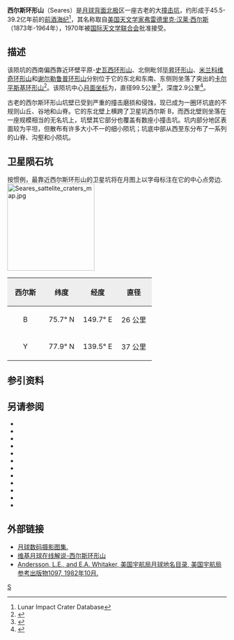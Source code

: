 {{lunar crater data|
 image =Normal seares-clem1.jpg|240px|
 caption =[[克莱门汀号|克莱门汀号]]探测器拍摄的图像|
 latitude=73.74|
 N_or_S=N|
 longitude=147.23|
 E_or_W=E|
 diameter=99.5公里|
 depth=2.9公里|
 colong=220|
 eponym=[[弗雷德里克·汉莱·希尔雷斯|弗雷德里克·汉·西尔斯]]}}
'''西尔斯环形山'''（Seares）是[[月球背面|月球背面]][[月球北极|北极]]区一座古老的大[[撞击坑|撞击坑]]，约形成于45.5-39.2亿年前的[[前酒海纪|前酒海纪]]<ref name="LICD">Lunar Impact Crater Database</ref>，其名称取自[[美国|美国]][[天文学家|天文学家]][[弗雷德里克·汉莱·希尔雷斯|弗雷德里克·汉莱·西尔斯]]（1873年-1964年），1970年被[[国际天文学联合会|国际天文学联合会]]批准接受。

==描述== 
该陨坑的西南偏西靠近环壁平原-[[史瓦西环形山|史瓦西环形山]]、北侧毗邻[[毕昇环形山|毕昇环形山]]、[[米兰科维奇环形山|米兰科维奇环形山]]和[[谢尔勒鲁普环形山|谢尔勒鲁普环形山]]分别位于它的东北和东南、东侧则坐落了突出的[[卡尔平斯基环形山|卡尔平斯基环形山]]<ref>{{Cite web |url=http://planetarynames.wr.usgs.gov/images/Lunar/lac_7_wac.pdf |title=Crater Seares on LAC-7 map. |access-date=2016-11-19 |archive-date=2016-12-13 |archive-url=https://web.archive.org/web/20161213002554/https://planetarynames.wr.usgs.gov/images/Lunar/lac_7_wac.pdf |dead-url=no }}</ref>。该陨坑中心[[月面坐标|月面坐标]]为{{Coord|73.74|N|147.23|E|globe:Moon|nogoogle=1|noosm=1}}，直径99.5公里<ref name="IAU">{{Cite web |url=http://planetarynames.wr.usgs.gov/Feature/5398 |title=Directory of the International Astronomical Union |access-date=2016-11-19 |archive-date=2020-11-27 |archive-url=https://web.archive.org/web/20201127015135/http://planetarynames.wr.usgs.gov/Feature/5398 |dead-url=no }}</ref>，深度2.9公里<ref>{{Cite web |url=http://fisherka.csolutionshosting.net/astronote/plan/craterdepth/html/CraterDepthFeatureNameWestfall.html |title=John E. Westfall's Atlas of the Lunar Terminator, Cambridge Univ. Press （2000） |accessdate=2016-11-19 |archive-date=2014-12-18 |archive-url=https://archive.today/20141218234310/http://fisherka.csolutionshosting.net/astronote/plan/craterdepth/html/CraterDepthFeatureNameWestfall.html |dead-url=no }}</ref>。

古老的西尔斯环形山坑壁已受到严重的撞击磨损和侵蚀，现已成为一圈环坑底的不规则山丘、谷地和山脊。它的东北壁上横跨了卫星坑西尔斯 B，而西北壁则坐落在一座规模相当的无名坑上，坑壁其它部分也覆盖有数座小撞击坑。坑内部分地区表面较为平坦，但散布有许多大小不一的细小陨坑；坑底中部从西至东分布了一系列的山脊、沟壑和小陨坑。

==卫星陨石坑==
按惯例，最靠近西尔斯环形山的卫星坑将在月图上以字母标注在它的中心点旁边.
[[Image:Seares_sattelite_craters_map.jpg|200px]]

{| class="wikitable"
!width="25%" style="background:#eeeeee;" |西尔斯 
!width="25%" style="background:#eeeeee;" |纬度
!width="25%" style="background:#eeeeee;" |经度
!width="25%" style="background:#eeeeee;" |直径
|-
|align="center"|B
|align="center"|75.7° N
|align="center"|149.7° E
|align="center"|26 公里
|-
|align="center"|Y
|align="center"|77.9° N
|align="center"|139.5° E
|align="center"|37 公里
|}{{clear}}
==参引资料==
{{Reflist}}

==另请参阅==
{{refbegin}}
* {{cite book
  | last1 = Andersson
  | first1 = L. E.
  | last2 = Whitaker
  | first2 = E. A.
  | authorlink2 = Ewen Whitaker
  | date = 1982
  | title = [[NASA|NASA]] Catalogue of Lunar Nomenclature
  | publisher = NASA RP-1097
  | ref = harv
  }}
* {{cite web
  | last = Blue
  | first = Jennifer
  | date = July 25, 2007
  | title = Gazetteer of Planetary Nomenclature
  | publisher = [[United_States_Geological_Survey|USGS]]
  | url = http://planetarynames.wr.usgs.gov/
  | accessdate = 2007-08-05
  | ref = harv
  | archive-date = 2015-05-26
  | archive-url = https://web.archive.org/web/20150526164842/http://planetarynames.wr.usgs.gov/
  | dead-url = no
  }}
* {{cite book
  | last1 = Bussey
  | first1 = B.
  | authorlink1 = Ben Bussey
  | last2 = Spudis
  | first2 = P.
  | authorlink2 = Paul Spudis
  | date = 2004
  | title = The Clementine Atlas of the Moon
  | publisher = Cambridge University Press
  | location = New York
  | isbn = 978-0-521-81528-4
  | ref = harv
  }}
* {{cite book
  | last1 = Cocks
  | first1 = Elijah E.
  | last2 = Cocks
  | first2 = Josiah C.
  | date = 1995
  | title = Who's Who on the Moon: A Biographical Dictionary of Lunar Nomenclature
  | url = https://archive.org/details/isbn_9780936389271
  | publisher = Tudor Publishers
  | isbn = 978-0-936389-27-1
  | ref = harv
  }}
* {{cite web
  | last = McDowell
  | first = Jonathan
  | date = July 15, 2007
  | url = http://host.planet4589.org/astro/lunar/
  | title = Lunar Nomenclature
  | publisher = Jonathan's Space Report
  | accessdate = 2007-10-24
  | ref = harv
  | archive-date = 2015-01-12
  | archive-url = https://web.archive.org/web/20150112233439/http://host.planet4589.org/astro/lunar/
  | dead-url = no
  }}
* {{cite journal| last1 = Menzel| first1 = D. H.| last2 = Minnaert| first2 = M.| last3 = Levin| first3 = B.| last4 = Dollfus| first4 = A.| last5 = Bell| first5 = B.| title = Report on Lunar Nomenclature by the Working Group of Commission 17 of the IAU| doi = 10.1007/BF00171763| journal = Space Science Reviews| volume = 12| issue = 2| pages = 136–186| date = 1971| bibcode = 1971SSRv...12..136M| ref = harv}}
* {{cite book
  | first = Patrick
  | last = Moore
  | authorlink = Patrick Moore
  | date = 2001
  | title = On the Moon
  | url = https://archive.org/details/patrickmooreonmo00patr
  | publisher = Sterling Publishing Co.
  | isbn = 978-0-304-35469-6
  | ref = harv
  }}
* {{cite book
  | first = Fred W.
  | last = Price
  | date = 1988
  | title = The Moon Observer's Handbook
  | publisher = Cambridge University Press
  | isbn = 978-0-521-33500-3
  | ref = harv
  }}
* {{cite book
  | last = Rükl
  | first = Antonín
  | authorlink = Antonín Rükl
  | date = 1990
  | title = Atlas of the Moon
  | publisher = Kalmbach Books
  | isbn = 978-0-913135-17-4
  | ref = harv
  }}
* {{cite book
  | last = Webb
  | first = Rev. T. W.
  | authorlink = Thomas William Webb
  | date = 1962
  | title = Celestial Objects for Common Telescopes
  | url = https://archive.org/details/celestialobjects00webb
  | edition = 6th revised
  | publisher = Dover
  | isbn = 978-0-486-20917-3
  | ref = harv
  }}
* {{cite book
  | first = Ewen A.
  | last = Whitaker
  | authorlink = Ewen Whitaker
  | date = 1999
  | title = Mapping and Naming the Moon
  | publisher = Cambridge University Press
  | isbn = 978-0-521-62248-6
  | ref = harv
  }}
* {{cite book
  | first = Peter T.
  | last = Wlasuk
  | date = 2000
  | title = Observing the Moon
  | publisher = Springer
  | isbn = 978-1-85233-193-1
  | ref = harv
 }}
{{refend}}

==外部链接==
*[http://www.lpi.usra.edu/resources/lunar_orbiter/bin/srch_nam.shtml?Seares%7C0 月球数码摄影图集.] {{Wayback|url=http://www.lpi.usra.edu/resources/lunar_orbiter/bin/srch_nam.shtml?Seares%7C0 |date=20201127015216 }}
*[http://the-moon.wikispaces.com/Seares 维基月球在线解说-西尔斯环形山] {{Wayback|url=http://the-moon.wikispaces.com/Seares |date=20180531121805 }}
* [http://planet4589.org/astro/lunar/RP-1097.pdf Andersson, L.E., and E.A. Whitaker, 美国宇航局月球地名目录, 美国宇航局参考出版物1097, 1982年10月.]{{Wayback|url=http://planet4589.org/astro/lunar/RP-1097.pdf |date=20141006125838 }}

[[Category:月球环形山|S]]
{{月球環形山 (R-S)}}